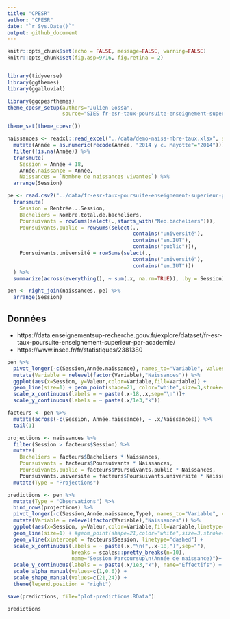 ```yaml
---
title: "CPESR"
author: "CPESR"
date: "`r Sys.Date()`"
output: github_document
---
```


```r
knitr::opts_chunk$set(echo = FALSE, message=FALSE, warning=FALSE)
knitr::opts_chunk$set(fig.asp=9/16, fig.retina = 2)


library(tidyverse)
library(ggthemes)
library(ggalluvial)

library(ggcpesrthemes)
theme_cpesr_setup(authors="Julien Gossa",
                  source="SIES fr-esr-taux-poursuite-enseignement-superieur-par-academie")

theme_set(theme_cpesr())

naissances <- readxl::read_excel("../data/demo-naiss-nbre-taux.xlsx", skip = 2) %>%
  mutate(Année = as.numeric(recode(Année, "2014 y c. Mayotte"="2014"))) %>%
  filter(!is.na(Année)) %>%
  transmute(
    Session = Année + 18,
    Année.naissance = Année, 
    Naissances = `Nombre de naissances vivantes`) %>%
  arrange(Session)

pe <- read.csv2("../data/fr-esr-taux-poursuite-enseignement-superieur-par-academie.csv", dec='.') %>% 
  transmute(
    Session = Rentrée...Session,
    Bacheliers = Nombre.total.de.bacheliers,
    Poursuivants = rowSums(select(.,starts_with("Néo.bacheliers"))),
    Poursuivants.public = rowSums(select(.,
                                         contains("université"),
                                         contains("en.IUT"),
                                         contains("public"))),
    Poursuivants.université = rowSums(select(.,
                                         contains("université"),
                                         contains("en.IUT")))
  ) %>%
  summarize(across(everything(), ~ sum(.x, na.rm=TRUE)), .by = Session) 

pen <- right_join(naissances, pe) %>%
  arrange(Session)

```

## Données 

- https://data.enseignementsup-recherche.gouv.fr/explore/dataset/fr-esr-taux-poursuite-enseignement-superieur-par-academie/
- https://www.insee.fr/fr/statistiques/2381380

```r
pen %>%
  pivot_longer(-c(Session,Année.naissance), names_to="Variable", values_to="Valeur") %>%
  mutate(Variable = relevel(factor(Variable),"Naissances")) %>%
  ggplot(aes(x=Session, y=Valeur,color=Variable,fill=Variable)) + 
  geom_line(size=1) + geom_point(shape=21, color="white",size=3,stroke=1) + 
  scale_x_continuous(labels = ~ paste(.x-18,.x,sep="\n"))+
  scale_y_continuous(labels = ~ paste(.x/1e3,"k")) 
```
```r
facteurs <- pen %>%
  mutate(across(-c(Session, Année.naissance), ~ .x/Naissances)) %>%
  tail(1) 

projections <- naissances %>%
  filter(Session > facteurs$Session) %>%
  mutate(
    Bacheliers = facteurs$Bacheliers * Naissances,
    Poursuivants = facteurs$Poursuivants * Naissances,
    Poursuivants.public = facteurs$Poursuivants.public * Naissances,
    Poursuivants.université = facteurs$Poursuivants.université * Naissances) %>%
  mutate(Type = "Projections")

predictions <- pen %>%
  mutate(Type = "Observations") %>%
  bind_rows(projections) %>%
  pivot_longer(-c(Session,Année.naissance,Type), names_to="Variable", values_to="Valeur") %>%
  mutate(Variable = relevel(factor(Variable),"Naissances")) %>%
  ggplot(aes(x=Session, y=Valeur,color=Variable,fill=Variable,linetype=Type)) + 
  geom_line(size=1) + #geom_point(shape=21,color="white",size=3,stroke=1) + 
  geom_vline(xintercept = facteurs$Session, linetype="dashed") +
  scale_x_continuous(labels = ~ paste(.x,"\n(",.x-18,")",sep=""), 
                     breaks = scales::pretty_breaks(n=10),
                     name="Session Parcoursup\n(Année de naissance)")+
  scale_y_continuous(labels = ~ paste(.x/1e3,"k"), name="Effectifs") +
  scale_alpha_manual(values=c(1,0.6)) +
  scale_shape_manual(values=c(21,24)) +
  theme(legend.position = "right")

save(predictions, file="plot-predictions.RData")

predictions
```
